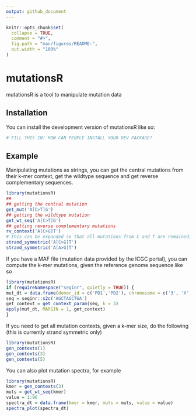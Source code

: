 ```yaml
---
output: github_document
---
```


<!-- README.md is generated from README.Rmd. Please edit that file -->

```r
knitr::opts_chunk$set(
  collapse = TRUE,
  comment = "#>",
  fig.path = "man/figures/README-",
  out.width = "100%"
)
```

# mutationsR

<!-- badges: start -->
<!-- badges: end -->

mutationsR is a tool to manipulate mutation data

## Installation

You can install the development version of mutationsR like so:

``` r
# FILL THIS IN! HOW CAN PEOPLE INSTALL YOUR DEV PACKAGE?
```

## Example

Manipulating mutations as strings, you can get the central mutations from their k-mer context, get the wildtype sequence and get reverse complementary sequences.

```r
library(mutationsR)
## 
## getting the central mutation
get_mut('A[C>T]G')
## getting the wildtype mutation
get_wt_seq('A[C>T]G')
## getting reverse complementary mutations
rv_context('A[C>G]T')
# this can be expanded so that all mutations from C and T are remained, and all mutations from A and G are converted to their reverse complementary counterparts
strand_symmetric('A[C>G]T')
strand_symmetric('A[A>G]T')

```

If you have a MAF file (mutation data provided  by the ICGC portal), you can compute the k-mer mutations, given the reference genome sequence like so


```r
library(mutationsR)
if (requireNamespace("seqinr", quietly = TRUE)) {
mut_dt = data.frame(donor_id = c('PD1','PD2'), chromosome = c('3', 'X'), chrom_start = c(5,7), chrom_end = c(5,7), reference_genome_allele = c('A','C'), mutated_from_base = c('A','C'), mutated_to_base = c('T', 'A'))
seq = seqinr::s2c('AGCTAGCTGA')
get_context = get_context_param(seq, k = 3)
apply(mut_dt, MARGIN = 1, get_context)
}
```

If you need to get all mutation contexts, given a k-mer size, do the following (this is currently strand symmetric only)

```r
library(mutationsR)
gen_contexts(1)
gen_contexts(3)
gen_contexts(5)
```

You can also plot mutation spectra, for example

```r
library(mutationsR)
kmer = gen_contexts(3)
muts = get_wt_seq(kmer)
value = 1:96
spectra_dt = data.frame(kmer = kmer, muts = muts, value = value)
spectra_plot(spectra_dt)
```

